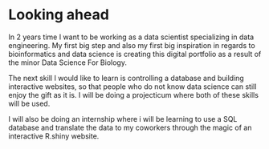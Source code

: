 # Looking ahead

In 2 years time I want to be working as a data scientist specializing in data engineering. My first big step and also my first big inspiration in regards to bioinformatics and data science is creating this digital portfolio as a result of the minor Data Science For Biology.

The next skill I would like to learn is controlling a database and building interactive websites, so that people who do not know data science can still enjoy the gift as it is. I will be doing a projecticum where both of these skills will be used.

I will also be doing an internship where i will be learning to use a SQL database and translate the data to my coworkers through the magic of an interactive R.shiny website.

